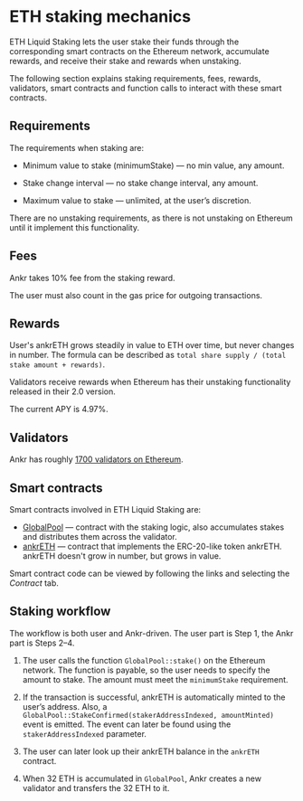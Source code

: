 # ETH staking mechanics

ETH Liquid Staking lets the user stake their funds through the corresponding smart contracts on the Ethereum network, accumulate rewards, and receive their stake and rewards when unstaking.

The following section explains staking requirements, fees, rewards, validators, smart contracts and function calls to interact with these smart contracts.


## Requirements

The requirements when staking are:

* Minimum value to stake (minimumStake) — no min value, any amount.

* Stake change interval — no stake change interval, any amount.

* Maximum value to stake — unlimited, at the user’s discretion. 

There are no unstaking requirements, as there is not unstaking on Ethereum until it implement this functionality. 


## Fees
Ankr takes 10% fee from the staking reward.

The user must also count in the gas price for outgoing transactions.


## Rewards
User's ankrETH grows steadily in value to ETH over time, but never changes in number. The formula can be described as `total share supply / (total stake amount + rewards)`.

Validators receive rewards when Ethereum has their unstaking functionality released in their 2.0 version.

The current APY is 4.97%.


## Validators
Ankr has roughly [1700 validators on Ethereum](https://beaconcha.in/validators/initiated-deposits?q=0x4069D8A3dE3A72EcA86CA5e0a4B94619085E7362). 


## Smart contracts
Smart contracts involved in ETH Liquid Staking are:
* [GlobalPool](https://etherscan.io/address/0x84db6eE82b7Cf3b47E8F19270abdE5718B936670) — contract with the staking logic, also accumulates stakes and distributes them across the validator.
* [ankrETH](https://etherscan.io/token/0xE95A203B1a91a908F9B9CE46459d101078c2c3cb) — contract that implements the ERC-20-like token ankrETH. ankrETH doesn't grow in number, but grows in value.

Smart contract code can be viewed by following the links and selecting the *Contract* tab.

## Staking workflow

The workflow is both user and Ankr-driven. The user part is Step 1, the Ankr part is Steps 2–4. 

1. The user calls the function `GlobalPool::stake()` on the Ethereum network. The function is payable, so the user needs to specify the amount to stake. The amount must meet the `minimumStake` requirement. 

2. If the transaction is successful, ankrETH is automatically minted to the user’s address. Also, a `GlobalPool::StakeConfirmed(stakerAddressIndexed, amountMinted)` event is emitted. The event can later be found using the `stakerAddressIndexed` parameter.

3. The user can later look up their ankrETH balance in the `ankrETH` contract.

4. When 32 ETH is accumulated in `GlobalPool`, Ankr creates a new validator and transfers the 32 ETH to it.

